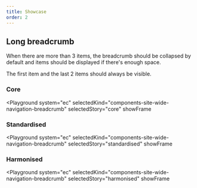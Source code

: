 ```yaml
---
title: Showcase
order: 2
---
```



## Long breadcrumb

When there are more than 3 items, the breadcrumb should be collapsed by default and items should be displayed if there's enough space.

The first item and the last 2 items should always be visible.

### Core

<Playground
  system="ec"
  selectedKind="components-site-wide-navigation-breadcrumb"
  selectedStory="core"
  showFrame
>
  <Html markup={breadcrumbLongCore} />
</Playground>

### Standardised

<Playground
  system="ec"
  selectedKind="components-site-wide-navigation-breadcrumb"
  selectedStory="standardised"
  showFrame
>
  <Html markup={breadcrumbLongDefault} />
</Playground>

### Harmonised

<Playground
  system="ec"
  selectedKind="components-site-wide-navigation-breadcrumb"
  selectedStory="harmonised"
  showFrame
>
  <Html markup={breadcrumbLongDefault} />
</Playground>
